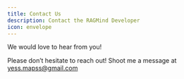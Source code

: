 ```yaml
---
title: Contact Us
description: Contact the RAGMind Developer
icon: envelope
---
```


We would love to hear from you!

Please don’t hesitate to reach out!
Shoot me a message at yess.mapss@gmail.com
